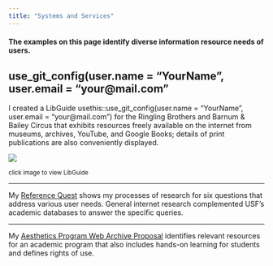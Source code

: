 ```yaml
---
title: "Systems and Services"
---
```


#### **The examples on this page identify diverse information resource needs of users.**
use_git_config(user.name = "YourName", user.email = "your@mail.com"
------------------------------------------------------------------------

I created a LibGuide usethis::use_git_config(user.name = "YourName", user.email = "your@mail.com")
for the Ringling Brothers and Barnum & Bailey Circus that exhibits resources freely available on the internet from museums, archives, YouTube, and Google Books; details of print publications are also conveniently displayed.

[![](img/libguide.png)](https://usflis.libguides.com/ringling-bros-and-barnum-and-bailey-circus)

~click image to view LibGuide~

------------------------------------------------------------------------

My [Reference Quest](img/reference_quest.pdf){target="_blank"} shows my processes of research for six questions that address various user needs. General internet research complemented USF's academic databases to answer the specific queries.

------------------------------------------------------------------------

My [Aesthetics Program Web Archive Proposal](Planning_a_web_archive_collection.pdf){target="_blank"} identifies relevant resources for an academic program that also includes hands-on learning for students and defines rights of use.
